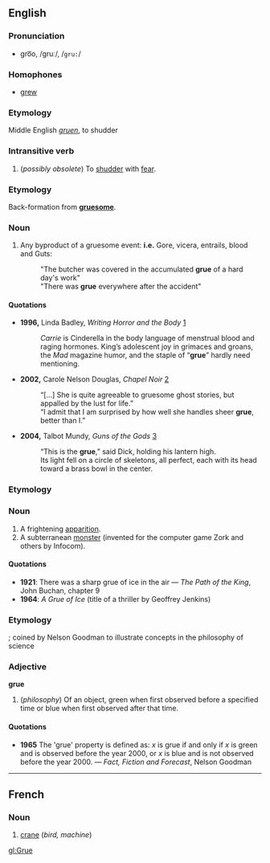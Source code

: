 {{see|Grue}}
==English==
===Pronunciation===
*gro͞o, /gruː/, /<tt>gru:</tt>/

===Homophones===
*[[grew]]

===Etymology===
Middle English ''[[gruen]]'', to shudder

===Intransitive verb===
{{en-infl-reg-other-e|gru|e}}
#(''possibly obsolete'') To [[shudder]] with [[fear]].

===Etymology===
Back-formation from '''[[gruesome]]'''.

===Noun===
{{en-noun-unc}}

# Any byproduct of a gruesome event: '''i.e.''' Gore, vicera, entrails, blood and Guts: 
#:"The butcher was covered in the accumulated '''grue''' of a hard day's work"
#:"There was '''grue''' everywhere after the accident"

====Quotations====
* '''1996,''' Linda Badley, ''Writing Horror and the Body'' [http://print.google.com/print?hl=en&id=iaHQorgoqd4C&pg=PA39&lpg=PA39&sig=0unz5oiZA5IURViNe75MsU7vHG4]
*: ''Carrie'' is Cinderella in the body language of menstrual blood and raging hormones. King’s adolescent joy in grimaces and groans, the ''Mad'' magazine humor, and the staple of “'''grue'''” hardly need mentioning.
* '''2002,''' Carole Nelson Douglas, ''Chapel Noir'' [http://print.google.com/print?hl=en&id=ZZu4sl0P1EAC&pg=PA336&lpg=PA336&sig=dPR0ntE54xw-h3m6fByM0fgJiuc]
*: “[...] She is quite agreeable to gruesome ghost stories, but appalled by the lust for life.”
*: “I admit that I am surprised by how well she handles sheer '''grue''', better than I.”
* '''2004,''' Talbot Mundy, ''Guns of the Gods'' [http://print.google.com/print?hl=en&id=PUCcyz2L1iwC&pg=PA244&lpg=PA244&sig=REDDP_txW9FrUWEogxny6lZ4wUo]
*: “This is the '''grue''',” said Dick, holding his lantern high.
*: Its light fell on a circle of skeletons, all perfect, each with its head toward a brass bowl in the center.

===Etymology===
{{etystub}}

===Noun===
{{en-noun-reg}}

#A frightening [[apparition]].
#A subterranean [[monster]] (invented for the computer game Zork and others by Infocom).

====Quotations====
*'''1921''': There was a sharp grue of ice in the air &mdash; ''The Path of the King'', John Buchan, chapter 9
*'''1964''': ''A Grue of Ice'' (title of a thriller by Geoffrey Jenkins)

===Etymology===
{{blend|green|blue}}; coined by Nelson Goodman to illustrate concepts in the philosophy of science

===Adjective===
'''grue'''
#(''philosophy'') Of an object, green when first observed before a specified time or blue when first observed after that time.

====Quotations====
*'''1965''' The 'grue' property is defined as: ''x'' is grue if and only if ''x'' is green and is observed before the year 2000, or ''x'' is blue and is not observed before the year 2000. &mdash; ''Fact, Fiction and Forecast'', Nelson Goodman

----
==French==
===Noun===
{{fr-noun-reg|f}}

#[[crane]] (''bird, machine'')

[[gl:Grue]]